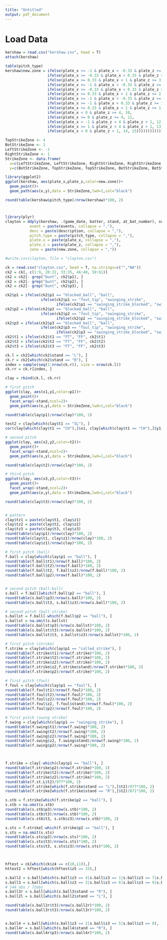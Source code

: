 ---
title: "Untitled"
output: pdf_document
---

# Load Data
```{r}
kershaw = read.csv("kershaw.csv", head = T)
attach(kershaw)

table(pitch_type)
kershaw$new.zone = ifelse(plate_x >= -1 & plate_x < -0.33 & plate_z >= 3 & plate_z < 4, 1, 
                   ifelse(plate_x >= -0.33 & plate_x < 0.33 & plate_z >= 3 & plate_z < 4, 2,
                   ifelse(plate_x >= 0.33 & plate_x < 1 & plate_z >= 3 & plate_z < 4, 3, 
                   ifelse(plate_x >= -1 & plate_x < -0.33 & plate_z >= 2 & plate_z < 3, 4,
                   ifelse(plate_x >= -0.33 & plate_x < 0.33 & plate_z >= 2 & plate_z < 3, 5,
                   ifelse(plate_x >= 0.33 & plate_x < 1 & plate_z >= 2 & plate_z < 3, 6,
                   ifelse(plate_x >= -1 & plate_x < -0.33 & plate_z >= 1 & plate_z < 2, 7,
                   ifelse(plate_x >= -1 & plate_x < 0.33 & plate_z >= 1 & plate_z < 2, 8,
                   ifelse(plate_x >= 0.33 & plate_x < 1 & plate_z >= 1 & plate_z < 2, 9, 
                   ifelse(plate_x < 0 & plate_z >= 4, 10, 
                   ifelse(plate_x >= 0 & plate_z >= 4, 11, 
                   ifelse(plate_x < -1 & plate_z < 4 & plate_z > 1, 12,
                   ifelse(plate_x >= 1 & plate_z < 4 & plate_z > 1, 13,
                   ifelse(plate_x < 0 & plate_z < 1, 14, 15))))))))))))))

```


```{r}
TopStrikeZone <- 4
BotStrikeZone <- 1
LeftStrikeZone <- -1
RightStrikeZone <- 1
StrikeZone <- data.frame(
  x=c(LeftStrikeZone, LeftStrikeZone, RightStrikeZone, RightStrikeZone, LeftStrikeZone),
  y=c(BotStrikeZone, TopStrikeZone, TopStrikeZone, BotStrikeZone, BotStrikeZone))

library(ggplot2)
ggplot(kershaw, aes(plate_x,plate_z,color=new.zone))+
  geom_point()+
  geom_path(aes(x,y),data = StrikeZone,lwd=1,col="black")

round(table(kershaw$pitch_type)/nrow(kershaw)*100, 2)

```


# 
```{r}
library(plyr)
clayton = ddply(kershaw, .(game_date, batter, stand, at_bat_number), summarize, 
           event = paste(events, collapse = ","), 
           desc = paste(description, collapse = ","),
           pitch.type = paste(pitch_type, collapse = ","),
           plate.x = paste(plate_x, collapse = ","),
           plate.z = paste(plate_z, collapse = ","),
           zone = paste(new.zone, collapse = ","))

#write.csv(clayton, file = "clayton.csv")
```


```{r}
ck = read.csv("clayton.csv", head = T, na.strings=c("","NA"))
ck2 = ck[, c(1:9, 20:22, 33:35, 46:48, 59:61)]
ck2 = ck2[- grep("bunt", ck2$p1), ]
ck2 = ck2[- grep("bunt", ck2$p2), ]
ck2 = ck2[- grep("bunt", ck2$p3), ]

ck2$p1 = ifelse(ck2$p1 == "blocked_ball", "ball", 
                ifelse(ck2$p1 == "foul_tip", "swinging_strike", 
                       ifelse(ck2$p1 == "swinging_strike_blocked", "swinging_strike", ck2$p1)))
ck2$p2 = ifelse(ck2$p2 == "blocked_ball", "ball", 
                ifelse(ck2$p2 == "foul_tip", "swinging_strike", 
                       ifelse(ck2$p2 == "swinging_strike_blocked", "swinging_strike", ck2$p2)))
ck2$p3 = ifelse(ck2$p3 == "blocked_ball", "ball", 
                ifelse(ck2$p3 == "foul_tip", "swinging_strike", 
                       ifelse(ck2$p3 == "swinging_strike_blocked", "swinging_strike", ck2$p3)))
ck2$t1 = ifelse(ck2$t1 == "FT", "FF", ck2$t1)
ck2$t2 = ifelse(ck2$t2 == "FT", "FF", ck2$t2)
ck2$t3 = ifelse(ck2$t3 == "FT", "FF", ck2$t3)

ck.l = ck2[which(ck2$stand == "L"), ]
ck.r = ck2[which(ck2$stand == "R"), ]
index = sample(seq(1:nrow(ck.r)), size = nrow(ck.l))
ck.rr = ck.r[index, ]

clay = rbind(ck.l, ck.rr)

# first pitch
ggplot(clay, aes(x1,y1,color=p1))+
  geom_point()+
  facet_wrap(~stand,ncol=2)+
  geom_path(aes(x,y),data = StrikeZone,lwd=1,col="black")

round(table(clay$p1)/nrow(clay)*100, 2)

test2 = clay[which(clay$t1 == "SL"), ]
cor(clay[which(clay$t1 == "CH"),]$x1, clay[which(clay$t1 == "CH"),]$y1)

# second pitch
ggplot(clay, aes(x2,y2,color=t2))+
  geom_point()+
  facet_wrap(~stand,ncol=2)+
  geom_path(aes(x,y),data = StrikeZone,lwd=1,col="black")

round(table(clay$t2)/nrow(clay)*100, 2)

# third pitch
ggplot(clay, aes(x3,y3,color=t3))+
  geom_point()+
  facet_wrap(~stand,ncol=2)+
  geom_path(aes(x,y),data = StrikeZone,lwd=1,col="black")

round(table(clay$t3)/nrow(clay)*100, 2)


# pattern
clay$tz1 = paste(clay$t1, clay$z1)
clay$tz2 = paste(clay$t2, clay$z2)
clay$tz3 = paste(clay$t3, clay$z3)
round(table(clay$p1)/nrow(clay)*100, 2)
round(table(clay$t1, clay$z1)/nrow(clay)*100, 2)
round(table(clay$z1)/nrow(clay)*100, 2)

# first pitch (ball)
f.ball = clay[which(clay$p1 == "ball"), ]
round(table(f.ball$t1)/nrow(f.ball)*100, 2)
round(table(f.ball$t2)/nrow(f.ball)*100, 2)
round(table(f.ball$t2, f.ball$z2)/nrow(f.ball)*100, 2)
round(table(f.ball$p2)/nrow(f.ball)*100, 2)


# second pitch (ball-ball)
s.ball = f.ball[which(f.ball$p2 == "ball"), ]
round(table(s.ball$p3)/nrow(s.ball)*100, 2)
round(table(s.ball$t3, s.ball$z3)/nrow(s.ball)*100, 2)

# second pitch (ball-strike)
s.ballst = f.ball[-which(f.ball$p2 == "ball"), ]
s.ballst = na.omit(s.ballst)
round(table(s.ballst$p3)/nrow(s.ballst)*100, 2)
round(table(s.ballst$t3)/nrow(s.ballst)*100, 2)
round(table(s.ballst$t3, s.ballst$z3)/nrow(s.ballst)*100, 2)

# first pitch (strike)
f.strike = clay[which(clay$p1 == "called_strike"), ]
round(table(f.strike$t1)/nrow(f.strike)*100, 2)
round(table(f.strike$t2)/nrow(f.strike)*100, 2)
round(table(f.strike$z2)/nrow(f.strike)*100, 2)
round(table(f.strike$z2,f.strike$stand)/nrow(f.strike)*100, 2)
round(table(f.strike$p2)/nrow(f.strike)*100, 2)

# first pitch (foul)
f.foul = clay[which(clay$p1 == "foul"), ]
round(table(f.foul$t1)/nrow(f.foul)*100, 2)
round(table(f.foul$t2)/nrow(f.foul)*100, 2)
round(table(f.foul$z2)/nrow(f.foul)*100, 2)
round(table(f.foul$z2, f.foul$stand)/nrow(f.foul)*100, 2)
round(table(f.foul$p2)/nrow(f.foul)*100, 2)

# first pitch (swing strike)
f.swing = clay[which(clay$p1 == "swinging_strike"), ]
round(table(f.swing$t1)/nrow(f.swing)*100, 2)
round(table(f.swing$t2)/nrow(f.swing)*100, 2)
round(table(f.swing$z2)/nrow(f.swing)*100, 2)
round(table(f.swing$z2, f.swing$stand)/nrow(f.swing)*100, 2)
round(table(f.swing$p2)/nrow(f.swing)*100, 2)



f.strike = clay[-which(clay$p1 == "ball"), ]
round(table(f.strike$p2)/nrow(f.strike)*100, 2)
round(table(f.strike$t2)/nrow(f.strike)*100, 2)
round(table(f.strike$z2)/nrow(f.strike)*100, 2)
round(table(f.st.L$t2)/977*100, 2)
round(table(f.strike[which(f.strike$stand == "L"),]$t2)/977*100, 2)
round(table(f.strike[which(f.strike$stand == "R"),]$t2)/871*100, 2)

s.stb = f.strike[which(f.strike$p2 == "ball"), ]
s.stb = na.omit(s.stb)
round(table(s.stb$p3)/nrow(s.stb)*100, 2)
round(table(s.stb$t3)/nrow(s.stb)*100, 2)
round(table(s.stb$t3, s.stb$z3)/nrow(s.stb)*100, 2)

s.sts = f.strike[-which(f.strike$p2 == "ball"), ]
s.sts = na.omit(s.sts)
round(table(s.sts$p3)/nrow(s.sts)*100, 2)
round(table(s.sts$t3)/nrow(s.sts)*100, 2)
round(table(s.sts$t3, s.sts$z3)/nrow(s.sts)*100, 2)



hftest = ck[which(ck$z4 == c(10,11)),]
httest2 = hftest[which(hftest$z5 == 15),]


```

```{r}
s.ball2 = s.ball[which(s.ball$z3 == 4|s.ball$z3 == 1|s.ball$z3 == 7|s.ball$z3 == 12), ]
s.ball3 = s.ball[which(s.ball$z3 == 3|s.ball$z3 == 6|s.ball$z3 == 9|s.ball$z3 == 13), ]
# 144 obs / 72obs
s.ball3r = s.ball[which(s.ball3$stand == "R"), ]
s.ball2l = s.ball[which(s.ball2$stand == "L"), ]

round(table(s.ball2r$t3)/nrow(s.ball2r)*100, 2)
round(table(s.ball3r$t3)/nrow(s.ball3r)*100, 2)


s.ball4 = s.ball[which(s.ball$z3 == 2|s.ball$z3 == 5|s.ball$z3 == 8), ]
s.ball4r = s.ball[which(s.ball4$stand == "R"), ]
round(table(s.ball4r$p3)/nrow(s.ball4r)*100, 2)

```

